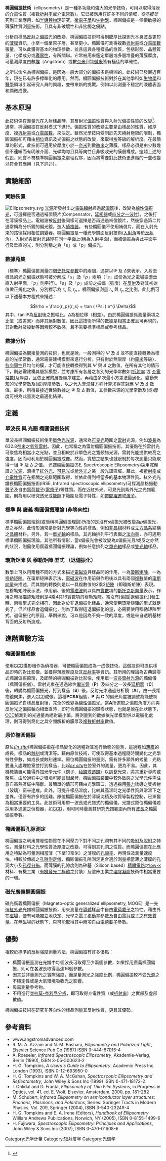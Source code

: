 {{NoteTA|G1=物理學}}
'''橢圓偏振技術'''（ellipsometry）是一種多功能和強大的光學技術，可用以取得薄膜的[[介電質|介電]]性質（複數[[折射率|折射率]]或[[介電常數|介電常數]]）。它已被應用在許多不同的領域，從基礎研究到工業應用，如[[半導體|半導體]][[物理|物理]]研究、[[微電子學|微電子學]]和[[生物學|生物學]]。橢圓偏振是一個很敏感的薄膜性質測量技術，且具有非破壞性和非接觸之優點。

分析自樣品[[反射|反射]]之[[偏振|偏振]]光的改變，橢圓偏振技術可得到膜厚比探測光本身[[波長|波長]]更短的[[薄膜|薄膜]]資訊，小至一個單原子層，甚至更小。橢圓儀可測得複數[[折射率|折射率]]或[[电容率#複值電容率|介電函數]]張量，可以此獲得基本的物理參數，並且這與各種樣品的性質，包括形態、晶體質量、化學成分或[[導電性|導電性]]，有所關聯。它常被用來鑑定單層或多層堆疊的薄膜厚度，可量測厚度由數[[埃格斯特朗|埃]]（Angstrom）或數[[奈米|奈米]]到幾[[微米|微米]]皆有極佳的準確性。

之所以命名為橢圓偏振，是因為一般大部分的偏振多是橢圓的。此技術已發展近百年，現在已有許多標準化的應用。然而，橢圓偏振技術對於在其他學科如[[生物學|生物學]]和[[醫學|醫學]]領域引起研究人員的興趣，並帶來新的挑戰。例如以此測量不穩定的液體表面和顯微成像。

== 基本原理 ==
此技術係在測量光在入射樣品時，其反射光[[偏振|偏振]]性質與入射光偏振性質的改變<ref>{{cite book|author1=R. M. A. Azzam (CH 16 ELLIPSOMETRY作者)|author2=Michael Bass (Editor-in-Chief)|author3=Virendra N. Mahajan (Associate Editor)|coauthors=Casimer DeCusatis, Jay M. Enoch, Vasudevan Lakshminarayanan, Guifang Li, Carolyn MacDonald, Virendra N. Mahajan, Eric Van Stryland...|title=Handbook of Optics, Third Edition Volume I: Geometrical and Physical Optics, Polarized Light, Components and Instruments(set) Handbook of Optics第 1 卷, Optical Society of America,|date=2009年10月6日|publisher=McGraw Hill Professional,|location=America|isbn=0071629254|page=569|edition=THIRD EDITION|url=https://books.google.com.tw/books/about/Handbook_of_Optics_Third_Edition_Volume.html?id=1CES2tOBwikC&source=kp_cover&redir_esc=y|access-date=2018年5月8日|archive-date=2019年6月8日|archive-url=https://web.archive.org/web/20190608084526/https://books.google.com.tw/books/about/Handbook_of_Optics_Third_Edition_Volume.html?id=1CES2tOBwikC&source=kp_cover&redir_esc=y|dead-url=no}}</ref>。通常，橢圓偏振在反射模式下進行。偏振性質的改變主要是由樣品的性質，如厚度、複[[折射率|折射率]]或[[介電函數|介電函數]]，來決定。雖然光學技術受制於先天繞射極限的限制，橢圓偏振卻可藉由[[相位|相位]]資訊及光偏振之狀態的改變，來取得[[埃格斯特朗_(单位)|埃]]等級的解析度。在最簡單的形式，此技術可適用於厚度小於一[[奈米|奈米]]到數[[微米|微米]]之薄膜。樣品必須是由少數幾個不連續而有明確介面、光學均勻且具等向性且非吸收光的膜層構成。逾越上述的假設，則會不符標準橢圓偏振之處理程序，因而將需要對此技術更進階的一些改變以符合其應用（見下詳述）。

== 實驗細節 ==
=== 實驗裝置 ===
[[File:Ellipsometry.svg|thumb]]
[[光源|光源]]所發射出之[[電磁輻射|電磁輻射]]經過[[起偏器|起偏器]]後，改變為[[偏振|線性偏振光]]，可選擇是否通過補償鏡片(Compensator，[[延相器|延相器]]或[[四分之一波片|四分之一波片]])，之後打在薄膜樣品上。電磁波被[[反射|反射]]後同樣可選擇是否再通過補償鏡片，然後穿過第二片通常稱為分析鏡的偏光鏡，進入[[偵檢器|偵檢器]]。 有些橢圓儀不使用補償片，而在入射光束的路徑採用相位調變器。橢圓偏振是一種光學鏡面反射技術([[入射角|入射角]]等於[[反射角|反射角]])，入射光與反射光路徑在同一平面上(稱為入射平面)，而被偏振為與此平面平行及垂直的光，則分別稱之為「s」或「p」偏振光。

=== 數據蒐集 ===
（標準）橢圓偏振測量四個[[偏振#斯托克斯參數與穆勒矩陣|史托克參數]]中的兩個，通常以<math>\Psi</math> 及 <math>\Delta</math>來表示。入射至樣品的光之偏振狀態可被分解成「''s''」及「''p''」兩項（「''s''」成份為光之電場振盪垂直入射平面，「''p''」則平行）。「''s''」及「''p''」成份之振幅（強度）在[[反射|反射]]及對其初始值做正規化之後，分別標示為 <math>r_s</math> 及 <math>r_p</math> 。橢圓偏振測量 <math>r_s</math> 與 <math>r_p</math> 之比例，此比例可以下述基本方程式來描述：
:<math>\rho = \frac{r_p}{r_s} = \tan ( \Psi ) e^{i \Delta}</math>
其中，<math>\tan \Psi</math>為[[反射|反射]]後之振幅比，<math>\Delta</math>為相位移（相差）。由於橢圓偏振係測量兩項之比值（或差異）而非其絕對數值，因此這技術所得的數據是相當正確且可再現的，其對散射及擾動等因素較不敏感，且不需要標準樣品或參考樣品。

=== 數據分析 ===
橢圓偏振為間接量測的技術，也就是說，一般測得的 <math>\Psi</math> 及 <math>\Delta</math> 並不能直接轉換為樣品的光學常數，通常需要建構模型來進行分析。只有對於無限厚（約[[釐米|釐米]]等級）、[[各向同性|各向同性]]且均勻的膜，才可能直接轉換得到其 <math>\Psi</math> 與 <math>\Delta</math> 之數值。在所有其他的情形下，則必需建構其層狀模型，並考慮所有各層之各別的光學常數如([[折射率|折射率]] 或 [[介電常數|介電常數]])及厚度，且依正確的層畳順序建立。再藉由多次最小方差法最適化，變動未知的光學常數及(或)厚度參數，以之代入[[菲涅耳方程|菲涅耳方程]]計算求得其對應 <math>\Psi</math> 及 <math>\Delta</math> 數值。最後，所得最接近實驗數據之 <math>\Psi</math> 及 <math>\Delta</math> 數值，其參數來源的光學常數及(或)厚度可視為此量測之最適化結果。

== 定義 ==
=== 單波長 與 光譜 橢圓偏振技術 ===
單波長橢圓偏振技術使用[[單色光|單色光]][[光源|光源]]，通常為[[可見光|可見光]]範圍之[[雷射|雷射]]光源，例如[[波長|波長]]為632.8[[奈米|奈米]]之[[氦氖雷射|氦氖雷射]]。因此，也常稱之為雷射橢圓偏振技術。其優點在於雷射光可聚焦為相當小之光點，並且相較於非單色光之寬頻譜光源，雷射光能提供較高之強度，因而可利用於橢圓偏振成像。然而，實驗之結果也就限制於每次測量只能取得一組 <math>\Psi</math> 及 <math>\Delta</math> 之值。 光譜橢圓偏振(SE, Spectroscopic Ellipsometry)採用寬頻譜之[[光源|光源]]，涵括了[[紅外光|紅外光]]、[[可見光|可見光]]或[[紫外光|紫外光]]之某一段光譜區域。藉此，複[[折射率|折射率]]或[[介電性質|介電性質]]可在相關之光譜範圍取得，並依此得到相當多的基本物理性質。紅外光光譜長橢圓偏振技術(IRSE, Infrared spectroscopic ellipsometry)可探測晶格振動[[聲子|聲子]]及自由[[電荷載子|電荷載子]]([[等離激子學|電漿子]])等性質。而在近紅外光、可見光到紫外光之光譜範圍，則為用以研究透光或[[能隙|能隙]]下範圍及電子特性，如[[帶間躍遷|帶間躍遷]]或[[激子|激子]]。

=== 標準 與 廣義 橢圓偏振理論 (非等向性) ===
標準橢圓偏振理論(或簡稱橢圓偏振理論)所指的是沒有''s''偏振光被改變為''p''偏振光，反之亦然。此情形通常是針對光學等向性的樣品，例如[[非晶相|非晶相]]材料或[[立方晶系|立方晶系]]結構之[[晶體|晶體]]材料。另外，若一[[單光軸|單光軸]]的樣品，其光軸排列平行表面之[[法向量|法向量]]，亦可適用標準橢圓偏振理論。其他所有情形，當''s''偏振光會被改變為''p''偏振光且/或反之亦然的狀況，則需使用廣義橢圓偏振理論，例如任意排列之[[單光軸|單光軸]]樣品或[[雙光軸|雙光軸]]樣品。

=== 瓊斯矩陣 與 穆勒矩陣 型式 （退偏振化） ===
數學上可以用兩種不同的方式來描述[[電磁波|電磁波]]與樣品間的作用，一為[[偏振#瓊斯向量與瓊斯矩陣|瓊斯矩陣]]，一為[[偏振#斯托克斯參數與穆勒矩陣|穆勒矩陣]]。在瓊斯矩陣表示法，[[電磁波|電磁波]]在作用前與作用後以具有兩個[[複數_(數學)|複數]]值的[[瓊斯向量|瓊斯向量]]來描述，而其間的轉換則是以一具複數值的2乘2[[矩陣|矩陣]]（即瓊斯矩陣）表現。在穆勒矩陣表示法，作用前、後的[[電磁波|電磁波]]則以具四[[實數|實數]]項的[[偏振#斯托克斯參數與穆勒矩陣|斯托克斯向量]]表示，作用之轉換描述矩陣則是4乘4共16實數項的穆勒矩陣。當沒有[偏振|退偏振化]]發生時，兩種型式完全相符，因此對於非退偏振化樣品，通常使用瓊斯矩陣的型式就足夠了。但若樣品會退偏振化，則為了取得這退偏振化的量，必需要使用穆勒矩陣型式。退偏振化的原因，舉例來說，可以是因為不夠一致的厚度，或是來自透明基材背面的反射所造成。

== 進階實驗方法 ==
=== 橢圓偏振成像 ===
使用[[CCD|CCD]]攝影機作為偵檢器，可使橢圓偏振成為一成像技術。這個技術可提供樣品即時的對比影像，並獲得薄膜厚度及其[[反射率|反射率]]等資訊。其所用的理論為古典歸零式橢圓偏振原理，及即時的橢圓偏振對比影像，使用單一[[波長|波長]][[雷射|雷射]][[光源|光源]]的橢偏儀（橢圓偏振儀）。雷射光束在通過線性[[偏光鏡|偏光鏡]]（'''P'''）及四分之一波長[[延相器|延相器]]（'''C'''）後，轉變為橢圓偏振光，打到樣品（'''S'''）後，反射光束通過分析鏡（'''A'''），由一長距物鏡聚焦，進入[[CCD|CCD]]成像。這種'''PCSA'''組態，'''P''' 與 '''C''' 的偏光角度被調整為能使橢圓偏振光自樣品[[反射|反射]]後，完全的改變為[[線性偏振光|線性偏振光]]。當'''A'''所選取之偏振角度方向與反射光之偏振軸向相垂直時，即符合橢圓偏振的歸零狀態，也就是說在此狀態下，[[CCD|CCD]]偵測到的光通量為絕對最小值。將測量到的數據依光學模型併以電腦化處理，則可得到簡化之具空間解析的膜厚及[[複數_(數學)|複數]][[折射率|折射率]]數值。

=== 原位橢圓偏振 ===
原位''([[In_situ|In situ]])''橢圓偏振指在樣品變化的過程對其進行動態的量測，這過程如[[薄膜|薄膜]]的成長，樣品的[[蝕刻|蝕刻]]或清潔等。藉由原位技術，可使取得基本過程隨時間變化之光學特性參數，如成長或蝕刻速率。原位橢圓偏振的量測，需有許多額外的考量：光點要進入處理腔室並打到樣品，比起''[[ex_situ|ex situ]]''在腔室外的測量，更為不易。因此，其機械裝置可能得外加光學元件（鏡子、[[稜鏡|稜鏡]]或[[透鏡|透鏡]]）以調整光束，將其重新導向或[[聚焦|聚焦]]。由於過程中之環境可能會很嚴苛，橢圓偏振裝置中較外敏感之光學元件需注意自高熱區域中隔離。最簡單的情形可藉由光學窗口，透過採用[[張力|張力]]誘導之雙折射（玻璃）窗來達成。此外，可提升樣品溫度，比較其高溫時之光學性質與常溫下之差異。僅管有許多的困難，原位橢圓偏振在於薄膜沈積及改質等製程控制，已漸變為相當重要的工具。此技術可用單一波長或光譜式的橢偏儀，光譜式原位橢偏儀若採用多通道之偵檢器，如[[CCD|CCD]]，則可同時量測其研究光譜範圍內所有[[波長|波長]]之橢圓偏振參數。

=== 橢圓偏振孔隙測定 ===
橢圓偏振之{{le|孔隙測定術|porosimetry}}利用揮發性物質在不同壓力下對不同之孔洞有其不同的[[吸附|吸附]]及[[脫附|脫附]]之特性，測量材料之光學性質及厚度之改變，可得到其孔洞之性質。而橢圓偏振在此應用之特點為可量測相當薄（下至10奈米）之薄膜的[[孔隙率|孔隙率]]、再現性及測量速度快。相較於傳統之[[孔隙測定儀|孔隙測定儀]]，橢圓偏振孔隙測定更合適於測量相當薄之薄膜的孔洞大小及[[孔徑分佈|孔徑分佈]]。而薄膜的孔隙度則為矽基（Silicon based）[[積體電路|積體電路]]之[[low-k|low-k]]材料、有機工業（[[有機發光二極體|有機發光二極體]]之封裝）及塗佈工業之[[溶膠凝膠|溶膠凝膠]]技術中相當重要的一環。

=== 磁光廣義橢圓偏振 ===
磁光廣義橢圓偏振（Magneto-optic generalized ellipsometry, MOGE）是一先進[[紅外光|紅外光]]光譜橢圓偏振技術，用來測量在[[導體|導體]]樣品中自由[[電荷載子|電荷載子]]之特性。藉由外在[[磁場|磁場]]，便有可能獨立地決定{{le|電子密度|Electron density}}、光學之[[電子移動率|電子移動率]]參數及自由[[電荷載子|電荷載子]]之[[有效質量|有效質量]]。在無磁場的狀態下，只可能取得其中兩項自由[[電荷載子|電荷載子]]參數。

== 優勢 ==
相較於標準的反射強度測量方法，橢圓偏振有許多優點：
* 橢圓偏振量測在光譜中每個波長可取得至少兩個參數，如果採用廣義橢圓偏振，則可在各波長取得高達16個參數。
* 因其並非量測光之實際強度，而是量測光之強度比例，橢圓偏振較不受[[光源|光源]]之不穩定性或是大氣環境吸收光之影響。
* 毋需測量參考物。
* 不用進行[[克拉莫-克若尼關係式|克拉莫-克若尼分析]]，即可取得介電性質（或[[折射率|折射率]]）之實部及虛部數值。
橢圓偏振技術在研究非等向性的樣品測量其反射性質，更具其優勢。

== 參考資料 ==
* www.angstromadvanced.com
* R. M. A. Azzam and N. M. Bashara, ''Ellipsometry and Polarized Light'', Elsevier Science Pub Co (1987) ISBN 0-444-87016-4
* A. Roeseler, ''Infrared Spectroscopic Ellipsometry'', Akademie-Verlag, Berlin (1990), ISBN 3-05-500623-2
* H. G. Tompkins, ''A Users's Guide to Ellipsometry'', Academic Press Inc, London (1993), ISBN 0-12-693950-0
* H. G. Tompkins and W. A. McGahan, ''Spectroscopic Ellipsometry and Reflectometry'', John Wiley & Sons Inc (1999) ISBN 0-471-18172-2
* I. Ohlidal and D. Franta, ''Ellipsometry of Thin Film Systems'', in Progress in Optics, vol. 41, ed. E. Wolf, Elsevier, Amsterdam, 2000, pp. 181–282
* M. Schubert, ''Infrared Ellipsometry on semiconductor layer structures: Phonons, Plasmons, and Polaritons'', Series: Springer Tracts in Modern Physics, Vol. 209, Springer (2004), ISBN 3-540-23249-4
* H. G. Tompkins and E. A. Irene (Editors), ''Handbook of Ellipsometry'' William Andrews Publications, Norwich, NY (2005), ISBN 0-8155-1499-9
* H. Fujiwara, '' Spectroscopic Ellipsometry: Principles and Applications'', John Wiley & Sons Inc (2007), ISBN 0-470-01608-6

[[Category:光学计量|Category:光学计量]]
[[Category:辐射度学|Category:辐射度学]]
[[Category:光谱学|Category:光谱学]]